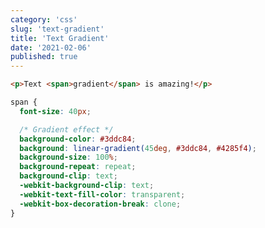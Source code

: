 ```yaml
---
category: 'css'
slug: 'text-gradient'
title: 'Text Gradient'
date: '2021-02-06'
published: true
---
```


```html
<p>Text <span>gradient</span> is amazing!</p>
```

```css
span {
  font-size: 40px;

  /* Gradient effect */
  background-color: #3ddc84;
  background: linear-gradient(45deg, #3ddc84, #4285f4);
  background-size: 100%;
  background-repeat: repeat;
  background-clip: text;
  -webkit-background-clip: text;
  -webkit-text-fill-color: transparent;
  -webkit-box-decoration-break: clone;
}
```
